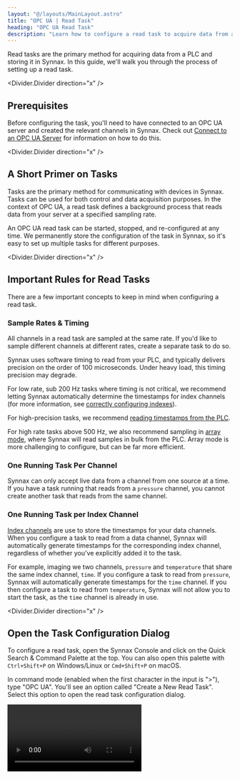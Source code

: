 ```yaml
---
layout: "@/layouts/MainLayout.astro"
title: "OPC UA | Read Task"
heading: "OPC UA Read Task"
description: "Learn how to configure a read task to acquire data from an OPC UA server."
---
```


Read tasks are the primary method for acquiring data from a PLC and storing it
in Synnax. In this guide, we'll walk you through the process of setting up a
read task.

<Divider.Divider direction="x" />

## Prerequisites

Before configuring the task, you'll need to have connected to an OPC UA server
and created the relevant channels in Synnax. Check out [Connect to an OPC UA
Server](/reference/device-drivers/opcua/connect-server) for information on how
to do this.

<Divider.Divider direction="x" />

## A Short Primer on Tasks

Tasks are the primary method for communicating with devices in Synnax. Tasks can
be used for both control and data acquisition purposes. In the context of OPC
UA, a read task defines a background process that reads data from your server at
a specified sampling rate.

An OPC UA read task can be started, stopped, and re-configured at any time. We
permanently store the configuration of the task in Synnax, so it's easy to set
up multiple tasks for different purposes.

<Divider.Divider direction="x" />

## Important Rules for Read Tasks

There are a few important concepts to keep in mind when configuring a read task.

### Sample Rates & Timing

All channels in a read task are sampled at the same rate. If you'd like to
sample different channels at different rates, create a separate task to do so. 

Synnax uses software timing to read from your PLC, and typically delivers
precision on the order of 100 microseconds. Under heavy load, this timing
precision may degrade.

For low rate, sub 200 Hz tasks where timing is not critical, we recommend
letting Synnax automatically determine the timestamps for index channels (for
more information, see [correctly configuring
indexes](/reference/device-drivers/opcua/connect-server#correctly-configure-indexes)).

For high-precision tasks, we recommend [reading timestamps from the
PLC](/reference/device-drivers/opcua/read-task#optional---read-timestamps-from-the-plc).

For high rate tasks above 500 Hz, we also recommend sampling in [array
mode](/reference/device-drivers/opcua/read-task#configuring-the-task---array-sampling),
where Synnax will read samples in bulk from the PLC. Array mode is more
challenging to configure, but can be far more efficient.

### One Running Task Per Channel

Synnax can only accept live data from a channel from one source at a time. If
you have a task running that reads from a `pressure` channel, you cannot create
another task that reads from the same channel.

### One Running Task per Index Channel

[Index channels](/reference/concepts/channels#channel-types) are use to store
the timestamps for your data channels. When you configure a task to read from a
data channel, Synnax will automatically generate timestamps for the
corresponding index channel, regardless of whether you've explicitly added it to
the task.

For example, imaging we two channels, `pressure` and `temperature` that share
the same index channel, `time`. If you configure a task to read from `pressure`,
Synnax will automatically generate timestamps for the `time` channel. If you
then configure a task to read from `temperature`, Synnax will not allow you to
start the task, as the `time` channel is already in use.

<Divider.Divider direction="x" />

## Open the Task Configuration Dialog

To configure a read task, open the Synnax Console and click on the Quick Search
& Command Palette at the top. You can also open this palette with `Ctrl+Shift+P`
on Windows/Linux or `Cmd+Shift+P` on macOS.

In command mode (enabled when the first character in the input is ">"), type
"OPC UA". You'll see an option called "Create a New Read Task". Select this
option to open the read task configuration dialog.

<Video client:only="react" id="device-drivers/opcua/read-task/open" />

<Divider.Divider direction="x" />

## Configuring the Task - Default Sampling

The default sampling mode reads a single sample from the server for each channel
in the task at the specified sampling rate. This is the simplest mode to
configure, and is ideal for most applications that don't require high data
rates. For high data rates, see [Array
Sampling](/reference/device-drivers/opcua/read-task#configuring-the-task---array-sampling).

### <StepText level="h3" step={1}> Select your OPC UA Device</StepText>

The first step is to select the OPC UA server you'd like to collect data from.
Use the dropdown menu in the top left corner to do so.

### <StepText level="h3" step={2}>Add Channels to the Task</StepText>

Next, you'll need to add channels to the task. These channels define a mapping
between the OPC UA node you'd like to read from, and the corresponding Synnax
channel you'd like to store the data in.

To add a channel, click on the "+" button in the channels section. Then, click
on the new channel and select the OPC UA node you'd like to read from. Finally,
select the Synnax channel you'd like to store the data in. Note that the Synnax
channel doesn't need to be the same as the channel you created when configuring
the server.

<Video client:only="react"
id="device-drivers/opcua/read-task/default-timing-add-channels" />

### <StepText level="h3" step={3}>Optional - Read Timestamps from the PLC</StepText>

If the index channel(s) for your corresponding data channels is not in the task,
Synnax will automatically generate timestamps when reading data from the server.
This is fine if you're not concerned about timing precision. 

If you'd like to pull timestamps from the PLC, simply add the index channel to
the task and select the corresponding OPC UA node.

### <StepText level="h3" step={4}>Configure Timing</StepText>

There are two parameters to control the timing of the task: the sample rate and
the stream rate. The sample rate defines how often Synnax will poll the OPC UA
server for new data, while the stream rate defines how often the task will
stream data into Synnax.

For example, if you set the sample rate to 10 Hz and the stream rate to 1 Hz.
Synnax will poll the OPC UA server every 100 ms, collect 10 samples, and then
forward these samples to the server. 

For very low rate tasks (&lt;50Hz), we recommend setting the stream rate to the
same value as the sample rate. For higher rate tasks, lowering the stream rate
can significantly improve performance. It's typically best to keep the stream
rate below 50Hz unless you need to quickly process incoming data in real-time.

### <StepText level="h3" step={5}>Enable/Disable Data Saving</StepText>

Data saving defines whether acquired data will be permanently stored in Synnax. When
enabled, Synnax will both stream and store data. When disabled, Synnax will only
stream data for real-time visualization. Historical data will not be available for review.

### <StepText level="h3" step={6}>Configure and Start the Task</StepText>

Once you'd added all the channels you need, click the "Configure" button. If
there are no errors, Synnax will acknowledge the configured task and enable the
"Play" button in the dialog.

<Video client:only="react" id="device-drivers/opcua/read-task/start-task" />   

At this point, feel free to close the dialog. Your task will continue to run in
the background until you re-open the window to stop it.

<Divider.Divider direction="x" />

## Configuring the Task - Array Sampling

Array sampling is a more advanced method of reading data from an OPC UA server,
and is typically only necessary for very high rate tasks (&gt;500 Hz). Instead
of reading single samples from the server, Synnax will read many samples in
bulk. Array sampling requires a little bit of tuning to set up, and here's how
you can do it.

<Note variant="info">
When experimenting with array based sampling, we recommend
running a [separate](/reference/cluster/quick-start?platform=linux) Synnax
database with a memory-backed data store. This will allow you to quickly test
different configurations without writing a large amount of experimental data to
your production database.
</Note>

### <StepText level="h3" step={1}>Make sure your PLC is correctly configured</StepText>

Make sure your PLC is correctly configured to read data in arrays. For
information on how to do this, see [considerations for high data
rates](device-drivers/opcua/connect-server#considerations-for-high-data-rates).

### <StepText level="h3" step={2}>Enable Array Sampling</StepText>

To enable array sampling mode for a task, toggle the "Array Sampling" switch in
the top left corner. This will alter the "Stream Rate" field to display an
"Array Size" field instead.

**Set the array size to the same length as the arrays you'll be reading from the
PLC.** 

### <StepText level="h3" step={3}>Add Channels to the Task</StepText>

In array mode, you'll only be able to add PLC nodes that are array-based.
Otherwise, the process is the same as for default sampling.

### <StepText level="h3" step={4}>Configure Index Channels</StepText>

For high data rates, we recommend reading timestamps from the PLC instead of
having Synnax generate them. To do this, add the index channel for any of your
data channels to the task, and select the corresponding PLC node that contains
the timestamps.

### <StepText level="h3" step={5}>Timing</StepText>

Running a task with array sampling enabled can result in both **oversampling**
and **undersampling**. Oversampling occurs when the PLC doesn't completely
replace all values in the array before Synnax reads it. Undersampling can occur
when the PLC is re-writing the array faster than Synnax can read it. 

We recommend setting the sampling rate to the **same** sampling rate as the PLC.
Naturally, we recommend that this rate is an even multiple of the array size.
For very high data rates, under and oversampling by a few samples in the array
can occur under normal operating conditions. This typically isn't a problem. If
you're concerned about this, [let us know](https://www.synnaxlabs.com/contact).

As an example, here's a configuration for a task that reads at 8460 Hz from an
array of length 320. This means that the task will reads 320 samples and forward
them to Synnax 27 times per second. 

<Image client:only="react"
id="device-drivers/opcua/read-task/array-mode-example" />

### <StepText level="h3" step={6}>Configure and Start the Task</StepText>

Once you've added all the channels you need, click the "Configure" button. If
there are no errors, Synnax will acknowledge the configured task and enable the
"Play" button in the dialog.